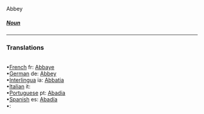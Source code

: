 Abbey <BR><H5>[[Noun]]</H5> <HR> <P> <H3>Translations</H3><BR>•[[French]] fr: [[Abbaye]]<BR>•[[German]] de: [[Abbey]]<BR>•[[Interlingua]] ia: [[Abbatia]]<BR>•[[Italian]] it: [[]]<BR>•[[Portuguese]] pt: [[Abadia]]<BR>•[[Spanish]] es: [[Abadía]]<BR>•[[]]: [[]]